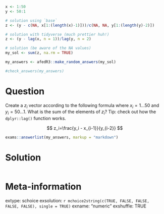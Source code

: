```r
x <- 1:50
y <- 50:1

# solution using `base`
z <- (y - c(NA, x[1:(length(x)-1)]))/c(NA, NA, y[1:(length(y)-2)])

# solution with tidyverse (much prettier huh!)
z <- (y - lag(x, n = 1))/lag(y, n = 2)

# solution (be aware of the NA values)
my_sol <- sum(z, na.rm = TRUE)
```

```r
my_answers <- afedR3::make_random_answers(my_sol)

#check_answers(my_answers)
```


Question
========

Create a $z_i$ vector according to the following formula where $x_i = 1 ... 50$ and $y_i = 50 ... 1$. What is the sum of the elements of $z_i$? Tip: check out how the `dplyr::lag()` function works.

$$
z_i=\frac{y_i - x_{i-1}}{y_{i-2}}
$$


```r
exams::answerlist(my_answers, markup = "markdown")
```

Solution
================

```r
```


Meta-information
================
extype: schoice
exsolution: `r mchoice2string(c(TRUE, FALSE, FALSE, FALSE, FALSE), single = TRUE)`
exname: "numeric "
exshuffle: TRUE

